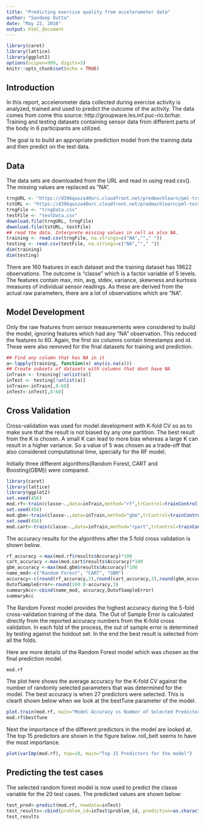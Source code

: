```yaml
---
title: "Predicting exercise quality from accelerometer data"
author: "Sandeep Dutta"
date: "May 22, 2016"
output: html_document
---
```


```r
library(caret)
library(lattice)
library(ggplot2)
options(scipen=999, digits=3)
knitr::opts_chunk$set(echo = TRUE)
```

## Introduction

In this report, accelerometer data collected during exercise activity is analyzed, trained and used to predict the outcome of the activity. The data comes from come this source: http://groupware.les.inf.puc-rio.br/har.  Training and testing datasets containing sensor data from different parts of the body in 6 participants are utilized.

The goal is to build an appropriate prediction model from the training data and then predict on the test data.

## Data

The data sets are downloaded from the URL and read in using read.csv(). The missing values are replaced as "NA".

```r

trngURL <- "https://d396qusza40orc.cloudfront.net/predmachlearn/pml-training.csv"
tstURL <- "https://d396qusza40orc.cloudfront.net/predmachlearn/pml-testing.csv"
trngFile <- "trngData.csv"
testFile <- "testData.csv"
download.file(trngURL, trngFile)
download.file(tstURL, testFile)
## read the data. Interprete missing values in cell as also NA.
training <- read.csv(trngFile, na.strings=c("NA",""," "))
testing <- read.csv(testFile, na.strings=c("NA",""," "))
dim(training)
dim(testing)
```
There are 160 features in each dataset and the training dataset has 19622 observations. The outcome is "classe" which is a factor variable of 5 levels. The features contain max, min, avg, stdev, variance, skewness and kurtosis measures of individual sensor readings. As these are derived from the actual raw parameters, there are a lot of observations which are "NA".

## Model Development

Only the raw features from sensor measurements were considered to build the model, ignoring features which had any "NA" observation. This reduced the features to 60. Again, the first six columns contain timestamps and id. These were also removed for the final datasets for training and prediction.

```r
## Find any column that has NA in it
a<-lapply(training, function(x) any(is.na(x)))
## Create subsets of datasets with columns that dont have NA
inTrain <- training[!unlist(a)]
inTest <- testing[!unlist(a)]
inTrain<-inTrain[,8:60]
inTest<-inTest[,8:60]
```

## Cross Validation

Cross-validation was used for model development with K-fold CV so as to make sure that the result is not biased by any one partition. The best result from the K is chosen. A small K can lead to more bias whereas a large K can result in a higher variance. So a value of 5 was chosen as a trade-off that also considered computational time, specially for the RF model.

Initially three different algorithms(Random Forest, CART and Boosting(GBM)) were compared.

```r
library(caret)
library(lattice)
library(ggplot2)
set.seed(456)
mod.rf<-train(classe~.,data=inTrain,method="rf",trControl=trainControl(method="cv",number=5))
set.seed(456)
mod.gbm<-train(classe~.,data=inTrain,method="gbm",trControl=trainControl(method="cv",number=5), verbose=F)
set.seed(456)
mod.cart<-train(classe~.,data=inTrain,method="rpart",trControl=trainControl(method="cv",number=5))
```
The accuracy results for the algorithms after the 5 fold cross validation is shown below.
```r
rf_accuracy <-max(mod.rf$results$Accuracy)*100
cart_accuracy <-max(mod.cart$results$Accuracy)*100
gbm_accuracy <-max(mod.gbm$results$Accuracy)*100
name_mod<-c("Random Forest", "CART", "GBM")
accuracy<-c(round(rf_accuracy,3),round(cart_accuracy,3),round(gbm_accuracy,3))
OutofSampleError<-round(100.0-accuracy,3)
summaryAcc<-cbind(name_mod, accuracy,OutofSampleError)
summaryAcc
```
The Random Forest model provides the highest accuracy during the 5-fold cross-validation training of the data. The Out of Sample Error is calculated directly from the reported accuracy numbers from the K-fold cross validation. In each fold of the process, the out of sample error is determined by testing against the holdout set. In the end the best result is selected from all the folds.

Here are more details of the Random Forest model which was chosen as the final prediction model.

```r
mod.rf
```
The plot here shows the average accuracy for the K-fold CV against the number of randomly selected parameters that was determined for the model. The best accuracy is when 27 predictors were selected. This is clearlt shown below when we look at the bestTune parameter of the model.

```r
plot.train(mod.rf, main="Model Accuracy vs Number of Selected Predictors")
mod.rf$bestTune
```

Next the importance of the different predictors in the model are looked at. The top 15 predictors are shown in the figure below. roll_belt seems to have the most importance.
```r
plot(varImp(mod.rf), top=10, main="Top 15 Predictors for the model")
```

## Predicting the test cases

The selected random forest model is now used to predict the classe variable for the 20 test cases. The predicted values are shown below:

```r
test_pred<-predict(mod.rf, newdata=inTest)
test_results<-cbind(problem_id=inTest$problem_id, prediction=as.character(test_pred))
test_results
```



